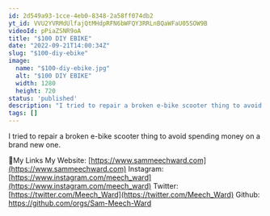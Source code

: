 ```yaml
---
id: 2d549a93-1cce-4eb0-8348-2a58ff074db2
yt_id: VVU2YVRMdUlfajQtMHdpRFN6bWFQY3RRLnBQaWFaU05SOW9B
videoId: pPiaZSNR9oA
title: "$100 DIY EBIKE"
date: "2022-09-21T14:00:34Z"
slug: "$100-diy-ebike"
image: 
  name: "$100-diy-ebike.jpg"
  alt: "$100 DIY EBIKE"
  width: 1280
  height: 720
status: 'published'
description: "I tried to repair a broken e-bike scooter thing to avoid spending money on a brand new one. "
tags: []
---
```


I tried to repair a broken e-bike scooter thing to avoid spending money on a brand new one. 

🔗My Links
My Website: [https://www.sammeechward.com](https://www.sammeechward.com)
Instagram: [https://www.instagram.com/meech_ward](https://www.instagram.com/meech_ward)
Twitter: [https://twitter.com/Meech_Ward](https://twitter.com/Meech_Ward)
Github: https://github.com/orgs/Sam-Meech-Ward
